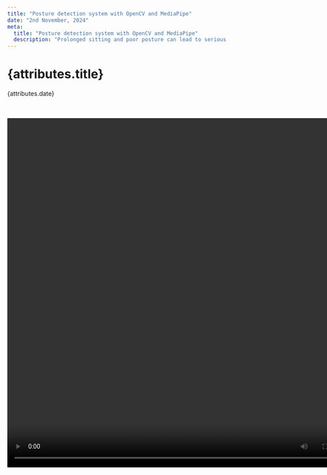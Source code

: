 ```yaml
---
title: "Posture detection system with OpenCV and MediaPipe"
date: "2nd November, 2024"
meta:
  title: "Posture detection system with OpenCV and MediaPipe"
  description: "Prolonged sitting and poor posture can lead to serious health issues. This post explores how to build a real-time posture detection system using OpenCV and MediaPipe to promote better posture."
---
```


# {attributes.title}

{attributes.date}

<br />
<br />


<video src={postureDetection} width="800" height="800" controls />

## Understanding the concept

Our goal is to use computer vision to detect a person’s posture and determine whether they are sitting upright or slouching. We achieve this by

- Capturing frames from the webcam.
- Using MediaPipe's Pose Detection model to identify key body landmarks.
- Calculating the angle between the **shoulders** and the **nose** to determine the posture.
- Alerting the user with a sound if poor posture is detected consistently.

<div
  style={{
    background: "gainsboro",
    padding: "1px 25px 1px 25px",
    borderRadius: "10px",
    fontWeight: 600,
  }}
>
  _Before we dive in to the code, we need to be mindful about the security and
  privacy aspects, since we are using webcam to detect the posture, other
  applications who have access to webcam can make use of it, we need to check
  the necessary permissions of the webcam to make sure we are safe._
</div>

<br />

## Prerequisites

Before we dive into the code, we need to make sure below packages are installed. Using <a href="https://docs.python.org/3/library/venv.html" target="_blank">venv</a> is highly recommended

- Python (version 3.6+)
- OpenCV (pip install opencv-python)
- MediaPipe (pip install mediapipe)
- Numpy (pip install numpy)

## Step-by-Step implementation

Let's break down the implementation into manageable parts.

### 1. Importing libraries

```python
import cv2
import mediapipe as mp
import numpy as np
```

Let's begin by importing the necessary libraries

- OpenCV for capturing video and processing frames.
- MediaPipe for pose detection.
- Numpy for mathematical operations.

### 2. Initialize MediaPipe pose

```python
mp_pose = mp.solutions.pose
pose = mp_pose.Pose(static_image_mode=False, model_complexity=0, enable_segmentation=False, min_detection_confidence=0.5)
mp_drawing = mp.solutions.drawing_utils
```

Here, we set up the MediaPipe Pose object with the desired configurations. Keeping in mind the memory consumption the configurations used here does not bring out complete features of MediaPipe,
even with this lesser configuration the results were accurate every time.

- **static_image_mode=False**: For video input.
- **model_complexity=0**: A simpler model to save computation resources.
- **enable_segmentation=False**: Disables segmentation to reduce processing time.
- **min_detection_confidence=0.5**: Only landmarks detected with at least 50% confidence are used.

### 3. Define angle calculation

```python
def calculate_angle(a, b, c):
    a = np.array(a)
    b = np.array(b)
    c = np.array(c)
    radians = np.arctan2(c[1] - b[1], c[0] - b[0]) - np.arctan2(a[1] - b[1], a[0] - b[0])
    angle = np.abs(radians * 180.0 / np.pi)
    if angle > 180.0:
        angle = 360 - angle
    return angle
```

_**calculate_angle(a,b,c)**_ function computes the angle between three points in 2D space to check the posture. We will explore more about the 3 parameters a,b and c later in the post. The first three lines of the function converts the points to NumPy arrays for easier mathematical calculations,
in the next two lines we use trigonometry (<a href="https://numpy.org/doc/2.0/reference/generated/numpy.arctan2.html#numpy.arctan2" target="_blank">arctan2</a>) to calculate the angle in radians and converts it to degrees and finally we adjust the angle to always be between 0 and 180 degrees.

The angle should be between 0 and 180 degrees because it represents the measurement between two vectors formed by three points (in our case, the coordinates of body landmarks like shoulders and nose).
When calculating angles using vectors, the output can range from 0 to 360 degrees. However, in the context of posture detection, angle greater than 180 degrees don't make physical sense for evaluating the alignment of the body. A posture angle will always be in the range of 0 to 180 degrees since the human body cannot naturally fold backward beyond 180 degrees in this scenario.

Also limiting the angle to a 0-180 degree range simplifies the analysis and interpretation of the posture. If the angle exceeds 180 degrees, we take the complement (360 - angle) to ensure we're measuring the smaller angle between the two vectors, which is more relevant for posture assessment.

Hence, by keeping the angle between 0 and 180 degrees, we can accurately determine whether someone is slouching or sitting Straight.

### 4. Initialize webcam and other necessary variables

```python
lower_angle_limit = 38
upper_angle_limit = 44

capture = cv2.VideoCapture(0)
```

**lower_angle_limit** and **upper_angle_limit** are the angle between the 3 points, two shoulders points and nose. We need to change these values based on our conditions, like placement of webcam, sitting position etc.
**cv2.VideoCapture(0)** is used to capture the video throw the webcam

### 5. While loop for processing the video

```python
while capture.isOpened():
    ret, frame = capture.read()
    if not ret:
        break

    image = cv2.cvtColor(frame, cv2.COLOR_BGR2RGB)
    results = pose.process(image)
    if results.pose_landmarks:
        mp_drawing.draw_landmarks(image, results.pose_landmarks, mp_pose.POSE_CONNECTIONS)

        landmarks = results.pose_landmarks.landmark

        shoulder_left = [landmarks[mp_pose.PoseLandmark.LEFT_SHOULDER].x,
                         landmarks[mp_pose.PoseLandmark.LEFT_SHOULDER].y]
        shoulder_right = [landmarks[mp_pose.PoseLandmark.RIGHT_SHOULDER].x,
                          landmarks[mp_pose.PoseLandmark.RIGHT_SHOULDER].y]
        nose = [landmarks[mp_pose.PoseLandmark.NOSE].x, landmarks[mp_pose.PoseLandmark.NOSE].y]

        angle = calculate_angle(shoulder_left, nose, shoulder_right)

        if angle > upper_angle_limit or angle < lower_angle_limit:
          cv2.putText(image, "Sit Straight!", (50, 50), cv2.FONT_HERSHEY_SIMPLEX, 1, (0, 0, 255), 2)

    cv2.imshow("Posture Detection", image)
    if cv2.waitKey(10) & 0xFF == ord('q'):
        break
```

From the capture we check if the webcam is opened, _**capture.isOpened()**_ returns **True** if the webcam is opened and **False** otherwise.
**ret** and **frame** are output of _**capture.read()**_, **ret** is a boolean which will be **True** if the OpenCV library is able to capture the next frame, **False** otherwise and **frame** is the next frame that is captured, it is the **NumPy array** if the frame is successfully read or **None** if **ret** is **False**. Hence we are exiting if **ret** is **False**.

_**cv2.cvtColor(frame, cv2.COLOR_BGR2RGB)**_ is used to covert the **frame** to RGB format, as media pipe requires the image to be in RGB, by default OpenCV captures the image in BGR format. It is then processed _**pose.process(image)**_
and if the results of the processing has **pose_landmarks** we proceed with our calculation.

_**mp_drawing.draw_landmarks(image, results.pose_landmarks, mp_pose.POSE_CONNECTIONS)**_ is function provided by MediaPipe's drawing utility, it takes an image and draws landmarks and connections (like a skeleton) to illustrate key points on the body and how they are connected.
**image** is the image/frame on which we want to draw the landmarks and pose connections. **results.pose_landmarks** contains the detected pose landmarks, which are key points on the human body such as the nose, shoulders, elbows, hips, knees, etc **(red dots)**. It will have the coordinates (x, y, z) of each key point, which are used to draw the landmarks.
**mp_pose.POSE_CONNECTIONS** is a predefined set of connections that specify how the landmarks are connected to form a human skeleton, it defines which points are connected to represent arms, legs, the torso, etc **(white lines)**.

<img
  src={posturePoseLandmarks}
  alt="posture-pose-landmarks"
  width="812px"
  height="268px"
/>

From the landmarks we get **shoulder_left**, **shoulder_right** and **nose** which are the python lists containing the x and y coordinates of the respective body landmarks.
These are provided to the _**calculate_angle(shoulder_left, nose, shoulder_right)**_ function to get the angle, it measures the angle at the nose between the lines connecting shoulder_left to nose and nose to shoulder_right. This configuration makes sense because we are interested in how the person's posture is positioned relative to the nose, as it gives a natural orientation for posture analysis.

In the next if condition based on the angle we show a text on the image "Sit Straight!". We can change the **upper_angle_limit** and **lower_angle_limit** values based on our conditions, like placement of webcam, sitting position etc. We can print the angle to the console and move the webcam or ourselves to the best posture position and based on the angle value we can update the upper and lower limits

<img
  src={postureSitStraight}
  alt="posture-sit-straight"
  width="812px"
  height="268px"
/>

In the **if cv2.waitKey(10) & 0xFF == ord('q'):** condition we are checking if user presses **q** key, if the key is pressed we quit the program

## Enhancements

With the above logic we are able to identify the posture and show a text on the video "Sit Straight!", but in a real world use case this is not user friendly, a user won't be looking at the video all the time to check the
"Sit Straight!" text and correct the posture and rendering the video all the time will consume memory, we will work on memory consumption later in the post.

### 1. Using sound instead of the text

In real world use case it makes to have a specific sound played when we move out of posture, this can be easily achieved with use the os module, we import the os module and using **afplay** command line utility we play the sound. **afplay** works on mac, we can use respective utility on different systems to achieve the same.

```python
import os
...
...
while cap.isOpened():
  ...
  ...
  if results.pose_landmarks:
    ...
    ...
    if angle > upper_angle_limit or angle < lower_angle_limit:
      os.system('afplay ./sound.wav')
    ...
    ...
```

We have to replace **cv2.putText(image, "Sit Straight!", (50, 50), cv2.FONT_HERSHEY_SIMPLEX, 1, (0, 0, 255), 2)** with **os.system('afplay ./posture-alert.wav')**, this is a blocking call, that means until the full sound is played the loop won't continue, recommendation is use to a sound which is less than 1 sec in duration.

### 2. Exiting the program when the screen is locked

With the above code the program will keep on running even when we lock the screen, which is not needed, we can detect the screen lock and end the program. On mac we have **Quartz** module which will help in that.

```python
import Quartz
...
...
def is_screen_locked():
    """Check if the screen is locked (display is off)."""
    # Get display status using psutil
    d = Quartz.CGSessionCopyCurrentDictionary()
    if 'CGSSessionScreenIsLocked' in d.keys():
        return True
    return False
...
...
while cap.isOpened():
    if is_screen_locked():
        print("Screen is locked. Exiting...")
        break
    ...
    ...
```

After the while we will check if the screen is locked and break out of the program. To start the program again multiple ways can be used, based on our comfort that can be achieved, leaving that out now as that will complicate this post.

### 3. Reducing the memory usage

- **Closing the video playback**. Playing the video along in the foreground won't help in anyway once we figure out the upper and lower angles, so it makes sense to not the play the video and reduce some memory consumption. We can remove **cv2.imshow("Posture Detection", image)** to achieve this.

- **Reducing the resolution of the video captured**. After we get the **capture = cv2.VideoCapture(0)** we can use the below code to set the resolution. The below code will capture the video in 240p resolution. If we decide to go with this we also need to alter the upper and lower limit angle.

```python
...
...
capture = cv2.VideoCapture(0)
capture.set(cv2.CAP_PROP_FRAME_HEIGHT, 240)
capture.set(cv2.CAP_PROP_FRAME_WIDTH, 426)
...
...
```

- **Run the processing on every 30th loop**. Currently we run the processing on every loop which can be memory intensive, we can reduce this by running the processing on every 30th loop or 60th loop based on our use case.

```python
...
...
loop_counter = 0
loop_skip_interval = 30
...
...
while cap.isOpened():
  ...
  ...
  loop_counter += 1
  if loop_counter % loop_skip_interval != 0:
      continue
  ...
  ...
```
